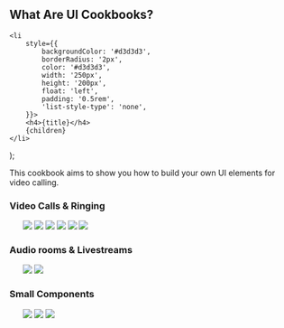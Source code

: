 ## What Are UI Cookbooks?
    <li
        style={{
            backgroundColor: '#d3d3d3',
            borderRadius: '2px',
            color: '#d3d3d3',
            width: '250px',
            height: '200px',
            float: 'left',
            padding: '0.5rem',
            'list-style-type': 'none',
        }}>
        <h4>{title}</h4>
        {children}
    </li>
);


This cookbook aims to show you how to build your own UI elements for video calling.

### Video Calls & Ringing

<div>
    <ol style={{display: 'inline-block'}}>
        <CookbookCard title="Replacing Call Controls">
            <img src={require('../assets/cookbook/replacing-call-controls.png').default} />
        </CookbookCard>
        <CookbookCard title="Custom label &amp; indicators">
            <img src={require('../assets/cookbook/removing-label-and-indicators.png').default} />
        </CookbookCard>
        <CookbookCard title="Custom Video Layout">
            <img src={require('../assets/cookbook/custom-video-layout.png').default} />
        </CookbookCard>
        <CookbookCard title="Incoming Call">
            <img src={require('../assets/cookbook/incoming-call.png').default} />
        </CookbookCard>
        <CookbookCard title="Lobby/Preview">
            <img src={require('../assets/cookbook/lobby-preview.png').default} />
        </CookbookCard>
        <CookbookCard title="No-video fallback">
            <img src={require('../assets/cookbook/no-video-fallback-avatar.png').default} />
        </CookbookCard>
    </ol>
</div>

### Audio rooms & Livestreams

<div>
    <ol style={{display: 'inline-block'}}>
        <CookbookCard title="Permission Requests">
            <img src={require('../assets/cookbook/permission-requests.png').default} />
        </CookbookCard>
        <CookbookCard title="Audio volume Indicator">
            <img src={require('../assets/cookbook/audio-volume-indicator.png').default} />
        </CookbookCard>
    </ol>
</div>



### Small Components

<div>
    <ol style={{display: 'inline-block'}}>
        <CookbookCard title="Network Quality Indicator">
            <img src={require('../assets/cookbook/network-quality.png').default} />
        </CookbookCard>
        <CookbookCard title="Speaking While Muted">
            <img src={require('../assets/cookbook/speaking-while-muted.png').default} />
        </CookbookCard>
        <CookbookCard title="Connection Unstable">
            <img src={require('../assets/cookbook/connection-unstable.png').default} />
        </CookbookCard>
    </ol>
</div>
